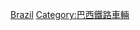 {{Commonscat|Diesel locomotives of the Brazil}}
[[Category:柴油機車|Brazil]]
[[Category:巴西鐵路車輛|Category:巴西鐵路車輛]]